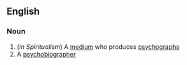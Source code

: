 ==English==

===Noun===
{{en-noun}}

#(''in Spiritualism'') A [[medium]] who produces [[psychograph]]s
# A [[psychobiographer]]